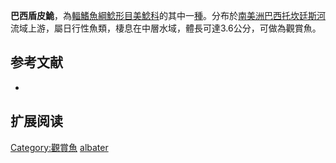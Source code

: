 {{Speciesbox
| name = 巴西盾皮鮠
| image = 
| image_width = 250px
| image_caption = 
| status = NE
| status_system = IUCN3.1
| genus = Aspidoras
| species = albater
| authority = Nijssen & Isbrücker, 1976
| synonyms = 
}}

'''巴西盾皮鮠'''，為[[輻鰭魚綱|輻鰭魚綱]][[鯰形目|鯰形目]][[美鯰科|美鯰科]]的其中一[[種|種]]。分布於[[南美洲|南美洲]][[巴西|巴西]][[托坎廷斯河|托坎廷斯河]]流域上游，屬日行性魚類，棲息在中層水域，體長可達3.6公分，可做為觀賞魚。

==参考文献==
*{{FishBase_species|genus=Aspidoras|species=albater|year=2011|month=12}}

== 扩展阅读 ==
{{refbegin}}
{{wikispecies-inline|Aspidoras albater|巴西盾皮鮠}}
{{refend}}
{{Taxonbar|from=Q540398}}

[[Category:觀賞魚|Category:觀賞魚]]
[[Category:盾皮鮠屬|albater]]